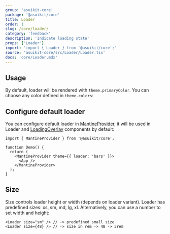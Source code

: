 ```yaml
---
group: 'asuikit-core'
package: '@asuikit/core'
title: Loader
order: 1
slug: /core/loader/
category: 'feedback'
description: 'Indicate loading state'
props: ['Loader']
import: "import { Loader } from '@asuikit/core';"
source: 'asuikit-core/src/Loader/Loader.tsx'
docs: 'core/Loader.mdx'
---
```



## Usage

By default, loader will be rendered with `theme.primaryColor`. You can choose any color defined in `theme.colors`:

<Demo data={LoaderDemos.configurator} />

## Configure default loader

You can configure default loader in [MantineProvider](/theming/asuikit-provider/),
it will be used in Loader and [LoadingOverlay](/core/loading-overlay/) components by default:

```tsx
import { MantineProvider } from '@asuikit/core';

function Demo() {
  return (
    <MantineProvider theme={{ loader: 'bars' }}>
      <App />
    </MantineProvider>
  );
}
```

## Size

Size controls loader height or width (depends on loader variant). Loader has predefined sizes: xs, sm, md, lg, xl.
Alternatively, you can use a number to set width and height:

```tsx
<Loader size="sm" /> // -> predefined small size
<Loader size={48} /> // -> size in rem -> 48 -> 3rem
```
